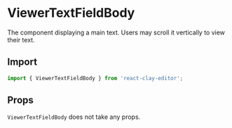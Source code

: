 
<Meta title="API/ViewerTextFieldBody" />

# ViewerTextFieldBody

The component displaying a main text. Users may scroll it vertically to view their text.

## Import

```ts
import { ViewerTextFieldBody } from 'react-clay-editor';
```

## Props

`ViewerTextFieldBody` does not take any props.
